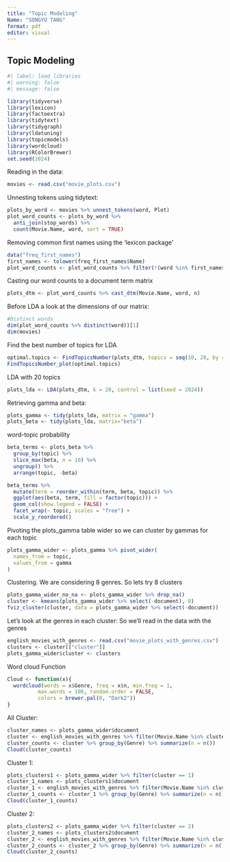 ```yaml
---
title: "Topic Modeling"
Name: "SONGYU TANG"
format: pdf
editor: visual
---
```


## Topic Modeling

```r
#| label: load libraries
#| warning: false
#| message: false

library(tidyverse)
library(lexicon)
library(factoextra)
library(tidytext)
library(tidygraph)
library(ldatuning)
library(topicmodels)
library(wordcloud)
library(RColorBrewer)
set.seed(2024)
```

Reading in the data:

```r
movies <- read.csv("movie_plots.csv")
```

Unnesting tokens using tidytext:

```r
plots_by_word <- movies %>% unnest_tokens(word, Plot)
plot_word_counts <- plots_by_word %>% 
  anti_join(stop_words) %>% 
  count(Movie.Name, word, sort = TRUE)
```

Removing common first names using the 'lexicon package'

```r
data("freq_first_names")
first_names <- tolower(freq_first_names$Name)
plot_word_counts <- plot_word_counts %>% filter(!(word %in% first_names))
```

Casting our word counts to a document term matrix

```r
plots_dtm <- plot_word_counts %>% cast_dtm(Movie.Name, word, n)
```

Before LDA a look at the dimensions of our matrix:

```r
#Distinct words
dim(plot_word_counts %>% distinct(word))[1]
dim(movies)
```

Find the best number of topics for LDA

```r
optimal.topics <- FindTopicsNumber(plots_dtm, topics = seq(10, 20, by = 1), metrics = c("Griffiths2004","CaoJuan2009", "Arun2010", "Deveaud2014"), control = list(seed = 2024), verbose = TRUE)
FindTopicsNumber_plot(optimal.topics)
```

LDA with 20 topics

```r
plots_lda <- LDA(plots_dtm, k = 20, control = list(seed = 2024))
```

Retrieving gamma and beta:

```r
plots_gamma <- tidy(plots_lda, matrix = "gamma")
plots_beta <- tidy(plots_lda, matrix="beta")
```

word-topic probability

```r
beta_terms <- plots_beta %>%
  group_by(topic) %>%
  slice_max(beta, n = 10) %>% 
  ungroup() %>%
  arrange(topic, -beta)

beta_terms %>%
  mutate(term = reorder_within(term, beta, topic)) %>%
  ggplot(aes(beta, term, fill = factor(topic))) +
  geom_col(show.legend = FALSE) +
  facet_wrap(~ topic, scales = "free") +
  scale_y_reordered()
```

Pivoting the plots_gamma table wider so we can cluster by gammas for each topic

```r
plots_gamma_wider <- plots_gamma %>% pivot_wider(
  names_from = topic,
  values_from = gamma
)
```

Clustering. We are considering 8 genres. So lets try 8 clusters

```r
plots_gamma_wider_no_na <- plots_gamma_wider %>% drop_na()
cluster <- kmeans(plots_gamma_wider %>% select(-document), 8)
fviz_cluster(cluster, data = plots_gamma_wider %>% select(-document))
```

Let's look at the genres in each cluster: So we'll read in the data with the genres

```r
english_movies_with_genres <- read.csv("movie_plots_with_genres.csv")
clusters <- cluster[["cluster"]]
plots_gamma_wider$cluster <- clusters
```

Word cloud Function

```r
Cloud <- function(x){
  wordcloud(words = x$Genre, freq = x$n, min.freq = 1, 
          max.words = 100, random.order = FALSE, 
          colors = brewer.pal(8, "Dark2"))
}
```

All Cluster:

```r
cluster_names <- plots_gamma_wider$document
cluster <- english_movies_with_genres %>% filter(Movie.Name %in% cluster_names)
cluster_counts <- cluster %>% group_by(Genre) %>% summarize(n = n())
Cloud(cluster_counts)
```

Cluster 1:

```r
plots_clusters1 <- plots_gamma_wider %>% filter(cluster == 1)
cluster_1_names <- plots_clusters1$document
cluster_1 <- english_movies_with_genres %>% filter(Movie.Name %in% cluster_1_names)
cluster_1_counts <- cluster_1 %>% group_by(Genre) %>% summarize(n = n())
Cloud(cluster_1_counts)
```

Cluster 2:

```r
plots_clusters2 <- plots_gamma_wider %>% filter(cluster == 2)
cluster_2_names <- plots_clusters2$document
cluster_2 <- english_movies_with_genres %>% filter(Movie.Name %in% cluster_2_names)
cluster_2_counts <- cluster_2 %>% group_by(Genre) %>% summarize(n = n())
Cloud(cluster_2_counts)
```
